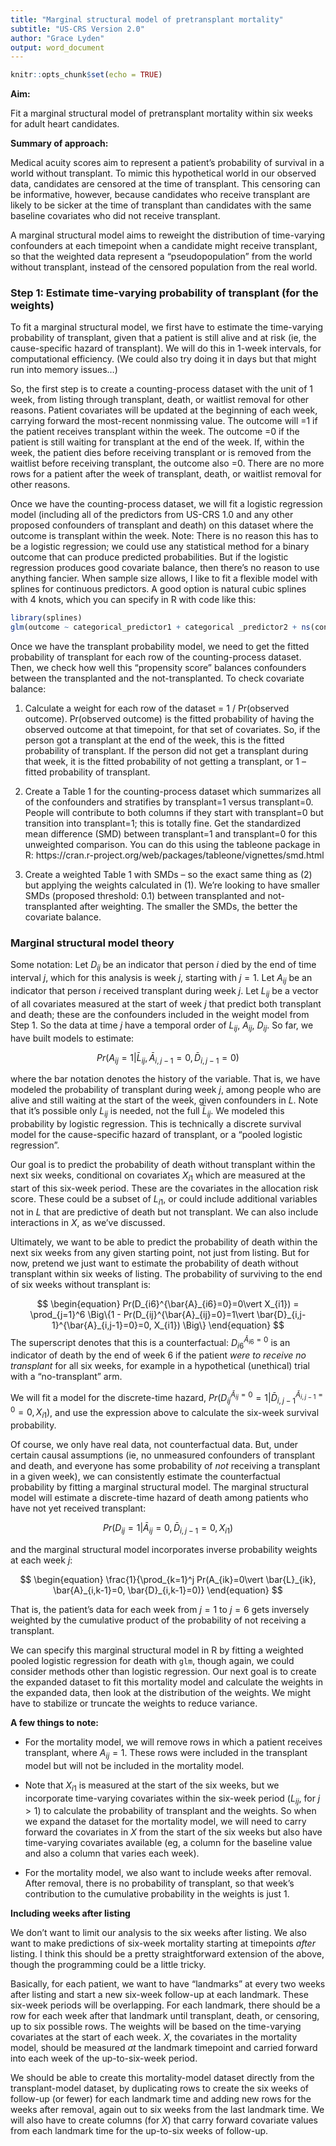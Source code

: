 ```yaml
---
title: "Marginal structural model of pretransplant mortality"
subtitle: "US-CRS Version 2.0"
author: "Grace Lyden"
output: word_document
---
```

```r
knitr::opts_chunk$set(echo = TRUE)
```

**Aim:**

Fit a marginal structural model of pretransplant mortality within six weeks for adult heart candidates.

**Summary of approach:**

Medical acuity scores aim to represent a patient’s probability of survival in a world without transplant. To mimic this hypothetical world in our observed data, candidates are censored at the time of transplant. This censoring can be informative, however, because candidates who receive transplant are likely to be sicker at the time of transplant than candidates with the same baseline covariates who did not receive transplant.

A marginal structural model aims to reweight the distribution of time-varying confounders at each timepoint when a candidate might receive transplant, so that the weighted data represent a “pseudopopulation” from the world without transplant, instead of the censored population from the real world.

### Step 1: Estimate time-varying probability of transplant (for the weights)

To fit a marginal structural model, we first have to estimate the time-varying probability of transplant, given that a patient is still alive and at risk (ie, the cause-specific hazard of transplant). We will do this in 1-week intervals, for computational efficiency. (We could also try doing it in days but that might run into memory issues...)

So, the first step is to create a counting-process dataset with the unit of 1 week, from listing through transplant, death, or waitlist removal for other reasons. Patient covariates will be updated at the beginning of each week, carrying forward the most-recent nonmissing value. The outcome will =1 if the patient receives transplant within the week. The outcome =0 if the patient is still waiting for transplant at the end of the week. If, within the week, the patient dies before receiving transplant or is removed from the waitlist before receiving transplant, the outcome also =0. There are no more rows for a patient after the week of transplant, death, or waitlist removal for other reasons.

Once we have the counting-process dataset, we will fit a logistic regression model (including all of the predictors from US-CRS 1.0 and any other proposed confounders of transplant and death) on this dataset where the outcome is transplant within the week. Note: There is no reason this has to be a logistic regression; we could use any statistical method for a binary outcome that can produce predicted probabilities. But if the logistic regression produces good covariate balance, then there’s no reason to use anything fancier. When sample size allows, I like to fit a flexible model with splines for continuous predictors. A good option is natural cubic splines with 4 knots, which you can specify in R with code like this:

```r
library(splines)
glm(outcome ~ categorical_predictor1 + categorical _predictor2 + ns(continuous_predictor1, df=3) + ns(continuous_predictor2, df=3),family=binomial)
```

Once we have the transplant probability model, we need to get the fitted probability of transplant for each row of the counting-process dataset. Then, we check how well this “propensity score” balances confounders between the transplanted and the not-transplanted. To check covariate balance:

1.	Calculate a weight for each row of the dataset = 1 / Pr(observed outcome). Pr(observed outcome) is the fitted probability of having the observed outcome at that timepoint, for that set of covariates. So, if the person got a transplant at the end of the week, this is the fitted probability of transplant. If the person did not get a transplant during that week, it is the fitted probability of not getting a transplant, or 1 – fitted probability of transplant.

2.	Create a Table 1 for the counting-process dataset which summarizes all of the confounders and stratifies by transplant=1 versus transplant=0. People will contribute to both columns if they start with transplant=0 but transition into transplant=1; this is totally fine. Get the standardized mean difference (SMD) between transplant=1 and transplant=0 for this unweighted comparison. You can do this using the tableone package in R: https://cran.r-project.org/web/packages/tableone/vignettes/smd.html

3.	Create a weighted Table 1 with SMDs – so the exact same thing as (2) but applying the weights calculated in (1). We’re looking to have smaller SMDs (proposed threshold: 0.1) between transplanted and not-transplanted after weighting. The smaller the SMDs, the better the covariate balance.

### Marginal structural model theory

Some notation: Let $D_{ij}$ be an indicator that person $i$ died by the end of time interval $j$, which for this analysis is week $j$, starting with $j=1$. Let $A_{ij}$ be an indicator that person $i$ received transplant during week $j$. Let $L_{ij}$ be a vector of all covariates measured at the start of week $j$ that predict both transplant and death; these are the confounders included in the weight model from Step 1. So the data at time $j$ have a temporal order of $L_{ij}$, $A_{ij}$, $D_{ij}$. So far, we have built models to estimate:

$$
\begin{equation}
Pr(A_{ij}=1 \vert \bar{L}_{ij}, \bar{A}_{i,j-1}=0, \bar{D}_{i,j-1}=0)
\end{equation}
$$

where the bar notation denotes the history of the variable. That is, we have modeled the probability of transplant during week $j$, among people who are alive and still waiting at the start of the week, given confounders in $L$. Note that it's possible only $L_{ij}$ is needed, not the full $\bar{L}_{ij}$. We modeled this probability by logistic regression. This is technically a discrete survival model for the cause-specific hazard of transplant, or a "pooled logistic regression".

Our goal is to predict the probability of death without transplant within the next six weeks, conditional on covariates $X_{i1}$ which are measured at the start of this six-week period. These are the covariates in the allocation risk score. These could be a subset of $L_{i1}$, or could include additional variables not in $L$ that are predictive of death but not transplant. We can also include interactions in $X$, as we've discussed.

Ultimately, we want to be able to predict the probability of death within the next six weeks from any given starting point, not just from listing. But for now, pretend we just want to estimate the probability of death without transplant within six weeks of listing. The probability of surviving to the end of six weeks without transplant is:

$$
\begin{equation}
Pr(D_{i6}^{\bar{A}_{i6}=0}=0\vert X_{i1}) = \prod_{j=1}^6 \Big\{1 - Pr(D_{ij}^{\bar{A}_{ij}=0}=1\vert \bar{D}_{i,j-1}^{\bar{A}_{i,j-1}=0}=0, X_{i1})  \Big\}
\end{equation}
$$
The superscript denotes that this is a counterfactual: $D_{i6}^{\bar{A}_{i6}=0}$ is an indicator of death by the end of week 6 if the patient *were to receive no transplant* for all six weeks, for example in a hypothetical (unethical) trial with a "no-transplant" arm.

We will fit a model for the discrete-time hazard, $Pr(D_{ij}^{\bar{A}_{ij}=0}=1\vert \bar{D}_{i,j-1}^{\bar{A}_{i,j-1}=0}=0, X_{i1})$, and use the expression above to calculate the six-week survival probability.

Of course, we only have real data, not counterfactual data. But, under certain causal assumptions (ie, no unmeasured confounders of transplant and death, and everyone has some probability of *not* receiving a transplant in a given week), we can consistently estimate the counterfactual probability by fitting a marginal structural model. The marginal structural model will estimate a discrete-time hazard of death among patients who have not yet received transplant: 

$$
\begin{equation}
Pr(D_{ij}=1 \vert \bar{A}_{ij}=0, \bar{D}_{i,j-1}=0, X_{i1})
\end{equation}
$$

and the marginal structural model incorporates inverse probability weights at each week $j$:

$$
\begin{equation}
\frac{1}{\prod_{k=1}^j Pr(A_{ik}=0\vert \bar{L}_{ik}, \bar{A}_{i,k-1}=0, \bar{D}_{i,k-1}=0)}
\end{equation}
$$

That is, the patient's data for each week from $j=1$ to $j=6$ gets inversely weighted by the cumulative product of the probability of not receiving a transplant.

We can specify this marginal structural model in R by fitting a weighted pooled logistic regression for death with `glm`, though again, we could consider methods other than logistic regression. Our next goal is to create the expanded dataset to fit this mortality model and calculate the weights in the expanded data, then look at the distribution of the weights. We might have to stabilize or truncate the weights to reduce variance.

**A few things to note:**

  - For the mortality model, we will remove rows in which a patient receives transplant, where $A_{ij}=1$. These rows were included in the transplant model but will not be included in the mortality model.
  
  - Note that $X_{i1}$ is measured at the start of the six weeks, but we incorporate time-varying covariates within the six-week period ($L_{ij}$, for $j>1$) to calculate the probability of transplant and the weights. So when we expand the dataset for the mortality model, we will need to carry forward the covariates in $X$ from the start of the six weeks but also have time-varying covariates available (eg, a column for the baseline value and also a column that varies each week).

  - For the mortality model, we also want to include weeks after removal. After removal, there is no probability of transplant, so that week's contribution to the cumulative probability in the weights is just 1.

**Including weeks after listing**

We don't want to limit our analysis to the six weeks after listing. We also want to make predictions of six-week mortality starting at timepoints *after* listing. I think this should be a pretty straightforward extension of the above, though the programming could be a little tricky.

Basically, for each patient, we want to have "landmarks" at every two weeks after listing and start a new six-week follow-up at each landmark. These six-week periods will be overlapping. For each landmark, there should be a row for each week after that landmark until transplant, death, or censoring, up to six possible rows. The weights will be based on the time-varying covariates at the start of each week. $X$, the covariates in the mortality model, should be measured *at* the landmark timepoint and carried forward into each week of the up-to-six-week period.

We should be able to create this mortality-model dataset directly from the transplant-model dataset, by duplicating rows to create the six weeks of follow-up (or fewer) for each landmark time and adding new rows for the weeks after removal, again out to six weeks from the last landmark time. We will also have to create columns (for $X$) that carry forward covariate values from each landmark time for the up-to-six weeks of follow-up.